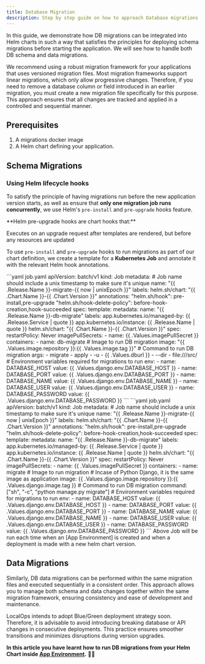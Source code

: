 ```yaml
---
title: Database Migration
description: Step by step guide on how to approach Database migrations in Helm for LocalOps App Environments
---
```


In this guide, we demonstrate how DB migrations can be integrated into Helm charts in such a way that satisfies the principles for deploying schema migrations before starting the application. We will see how to handle both DB schema and data migrations.

<Important>
  We recommend using a robust migration framework for your applications that
  uses versioned migration files. Most migration frameworks support linear
  migrations, which only allow progressive changes. Therefore, if you need to
  remove a database column or field introduced in an earlier migration, you must
  create a new migration file specifically for this purpose. This approach
  ensures that all changes are tracked and applied in a controlled and
  sequential manner.
</Important>

## Prerequisites

1. A migrations docker image
2. A Helm chart defining your application.

## Schema Migrations

### Using Helm lifecycle hooks

To satisfy the principle of having migrations run before the new application version starts, as well as ensure that **only one migration job runs concurrently**, we use Helm's `pre-install` and `pre-upgrade` hooks feature.

<Info>
**Helm pre-upgrade hooks are chart hooks that:**

Executes on an upgrade request after templates are rendered, but before any resources are updated

</Info>

To use `pre-install` and `pre-upgrade` hooks to run migrations as part of our chart definition, we create a template for a **Kubernetes Job** and annotate it with the relevant Helm hook annotations.

<Tabs>
  <Tab title="General">
    ```yaml job.yaml
      apiVersion: batch/v1
      kind: Job
      metadata:
        # Job name should include a unix timestamp to make sure it's unique
        name: "{{ .Release.Name }}-migrate-{{ now | unixEpoch }}"
        labels:
          helm.sh/chart: "{{ .Chart.Name }}-{{ .Chart.Version }}"
        annotations:
          "helm.sh/hook": pre-install,pre-upgrade
          "helm.sh/hook-delete-policy": before-hook-creation,hook-succeeded
      spec:
        template:
          metadata:
            name: "{{ .Release.Name }}-db-migrate"
            labels:
              app.kubernetes.io/managed-by: {{ .Release.Service | quote }}
              app.kubernetes.io/instance: {{ .Release.Name | quote }}
              helm.sh/chart: "{{ .Chart.Name }}-{{ .Chart.Version }}"
          spec:
            restartPolicy: Never
            imagePullSecrets:
              - name: {{ .Values.imagePullSecret }}
            containers:
              - name: db-migrate
                # Image to run DB migration
                image: "{{ .Values.image.repository }}:{{ .Values.image.tag }}"
                # Command to run DB migration
                args:
                  - migrate
                  - apply
                  - -u
                  - {{ .Values.dburl }}
                  - --dir
                  - file:///src/
                # Environment variables required for migrations to run
                env:
                  - name: DATABASE_HOST
                    value: {{ .Values.django.env.DATABASE_HOST }}
                  - name: DATABASE_PORT
                    value: {{ .Values.django.env.DATABASE_PORT }}
                  - name: DATABASE_NAME
                    value: {{ .Values.django.env.DATABASE_NAME }}
                  - name: DATABASE_USER
                    value: {{ .Values.django.env.DATABASE_USER }}
                  - name: DATABASE_PASSWORD
                    value: {{ .Values.django.env.DATABASE_PASSWORD }}
      ```
  </Tab>
  <Tab title="Django">
    ```yaml job.yaml
      apiVersion: batch/v1
      kind: Job
      metadata:
        # Job name should include a unix timestamp to make sure it's unique
        name: "{{ .Release.Name }}-migrate-{{ now | unixEpoch }}"
        labels:
          helm.sh/chart: "{{ .Chart.Name }}-{{ .Chart.Version }}"
        annotations:
          "helm.sh/hook": pre-install,pre-upgrade
          "helm.sh/hook-delete-policy": before-hook-creation,hook-succeeded
      spec:
        template:
          metadata:
            name: "{{ .Release.Name }}-db-migrate"
            labels:
              app.kubernetes.io/managed-by: {{ .Release.Service | quote }}
              app.kubernetes.io/instance: {{ .Release.Name | quote }}
              helm.sh/chart: "{{ .Chart.Name }}-{{ .Chart.Version }}"
          spec:
            restartPolicy: Never
            imagePullSecrets:
              - name: {{ .Values.imagePullSecret }}
            containers:
              - name: migrate
                # Image to run migration
                # Incase of Python Django, it is the same image as application
                image: {{ .Values.django.image.repository }}:{{ .Values.django.image.tag }}
                # Command to run DB migration
                command: ["sh", "-c", "python manage.py migrate"]
                # Environment variables required for migrations to run
                env:
                  - name: DATABASE_HOST
                    value: {{ .Values.django.env.DATABASE_HOST }}
                  - name: DATABASE_PORT
                    value: {{ .Values.django.env.DATABASE_PORT }}
                  - name: DATABASE_NAME
                    value: {{ .Values.django.env.DATABASE_NAME }}
                  - name: DATABASE_USER
                    value: {{ .Values.django.env.DATABASE_USER }}
                  - name: DATABASE_PASSWORD
                    value: {{ .Values.django.env.DATABASE_PASSWORD }}
      ```
  </Tab>
</Tabs>

<Info>
  Above Job will be run each time when an [App Environment] is created and when
  a deployment is made with a new helm chart version.
</Info>

## Data Migrations

Similarly, DB data migrations can be performed within the same migration files and executed sequentially in a consistent order. This approach allows you to manage both schema and data changes together within the same migration framework, ensuring consistency and ease of development and maintenance.

<Tip>
  LocalOps intends to adopt Blue/Green deployment strategy soon. Therefore, it
  is advisable to avoid introducing breaking database or API changes in
  consecutive deployments. This practice ensures smoother transitions and
  minimizes disruptions during version upgrades.
</Tip>

**In this article you have learnt how to run DB migrations from your Helm Chart inside [App Environment].** 👍🏽

[App Environment]: https://console.localops.co/environments
